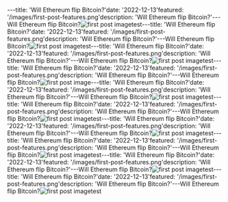 ---title: 'Will Ethereum flip Bitcoin?'date: '2022-12-13'featured: '/images/first-post-features.png'description: 'Will Ethereum flip Bitcoin?'---Will Ethereum flip Bitcoin?![first post image](/images/first-post-content.png)test---title: 'Will Ethereum flip Bitcoin?'date: '2022-12-13'featured: '/images/first-post-features.png'description: 'Will Ethereum flip Bitcoin?'---Will Ethereum flip Bitcoin?![first post image](/images/first-post-content.png)test---title: 'Will Ethereum flip Bitcoin?'date: '2022-12-13'featured: '/images/first-post-features.png'description: 'Will Ethereum flip Bitcoin?'---Will Ethereum flip Bitcoin?![first post image](/images/first-post-content.png)test---title: 'Will Ethereum flip Bitcoin?'date: '2022-12-13'featured: '/images/first-post-features.png'description: 'Will Ethereum flip Bitcoin?'---Will Ethereum flip Bitcoin?![first post image](/images/first-post-content.png)---title: 'Will Ethereum flip Bitcoin?'date: '2022-12-13'featured: '/images/first-post-features.png'description: 'Will Ethereum flip Bitcoin?'---Will Ethereum flip Bitcoin?![first post image](/images/first-post-content.png)test---title: 'Will Ethereum flip Bitcoin?'date: '2022-12-13'featured: '/images/first-post-features.png'description: 'Will Ethereum flip Bitcoin?'---Will Ethereum flip Bitcoin?![first post image](/images/first-post-content.png)test---title: 'Will Ethereum flip Bitcoin?'date: '2022-12-13'featured: '/images/first-post-features.png'description: 'Will Ethereum flip Bitcoin?'---Will Ethereum flip Bitcoin?![first post image](/images/first-post-content.png)test---title: 'Will Ethereum flip Bitcoin?'date: '2022-12-13'featured: '/images/first-post-features.png'description: 'Will Ethereum flip Bitcoin?'---Will Ethereum flip Bitcoin?![first post image](/images/first-post-content.png)test---title: 'Will Ethereum flip Bitcoin?'date: '2022-12-13'featured: '/images/first-post-features.png'description: 'Will Ethereum flip Bitcoin?'---Will Ethereum flip Bitcoin?![first post image](/images/first-post-content.png)test---title: 'Will Ethereum flip Bitcoin?'date: '2022-12-13'featured: '/images/first-post-features.png'description: 'Will Ethereum flip Bitcoin?'---Will Ethereum flip Bitcoin?![first post image](/images/first-post-content.png)test